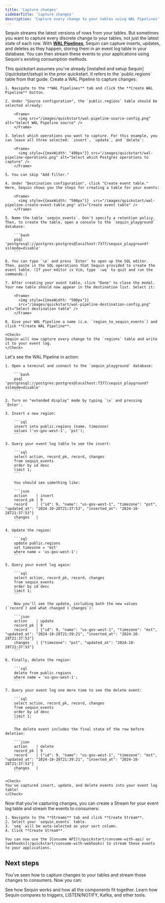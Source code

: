 ```yaml
---
title: 'Capture changes'
sidebarTitle: 'Capture changes'
description: 'Capture every change to your tables using WAL Pipelines'
---
```


Sequin streams the latest versions of rows from your tables. But sometimes you want to capture every discrete change to your tables, not just the latest state of each row. With [**WAL Pipelines**](/capture-changes/wal-pipelines), Sequin can capture inserts, updates, and deletes as they happen, storing them in an event log table in your database. You can then stream these events to your applications using Sequin's existing consumption methods.

<Info>
This quickstart assumes you've already [installed and setup Sequin](/quickstart/setup) in the prior quickstart. It refers to the `public.regions` table from that guide.
</Info>

<Steps titleSize="h2">
  <Step title="Create a WAL Pipeline" icon="list">
    Create a WAL Pipeline to capture changes:

    1. Navigate to the **WAL Pipelines** tab and click the **Create WAL Pipeline** button.

    2. Under "Source configuration", the `public.regions` table should be selected already:

        <Frame>
          <img src="/images/quickstart/wal-pipeline-source-config.png" alt="Select WAL Pipeline source" />
        </Frame>

    3. Select which operations you want to capture. For this example, you can leave all three selected: `insert`, `update`, and `delete`:

        <Frame>
          <img style={{maxWidth: "400px"}} src="/images/quickstart/wal-pipeline-operations.png" alt="Select which Postgres operations to capture" />
        </Frame>

    5. You can skip "Add filter."

    4. Under "Destination configuration", click "Create event table." Here, Sequin shows you the steps for creating a table for your events:

        <Frame>
          <img style={{maxWidth: "500px"}}  src="/images/quickstart/wal-pipeline-create-event-table.png" alt="Create event table" />
        </Frame>

    5. Name the table `sequin_events`. Don't specify a retention policy. Then, to create the table, open a console to the `sequin_playground` database:

        ```bash
        psql 'postgresql://postgres:postgres@localhost:7377/sequin_playground?sslmode=disable'
        ```

    6. You can type `\e` and press `Enter` to open up the SQL editor. Then, paste in the SQL operations that Sequin provided to create the event table. (If your editor is Vim, type `:wq` to quit and run the commands.)

    7. After creating your event table, click "Done" to close the modal. Your new table should now appear in the destination list. Select it:

        <Frame>
          <img style={{maxWidth: "500px"}} 
          src="/images/quickstart/wal-pipeline-destination-config.png" alt="Select destination table" />
        </Frame>

    8. Give your WAL Pipeline a name (i.e. `region_to_sequin_events`) and click **Create WAL Pipeline**.

    <Check>
    Sequin will now capture every change to the `regions` table and write it to your event log.
    </Check>
  </Step>

  <Step title="Make some changes" icon="play">
    Let's see the WAL Pipeline in action:

    1. Open a terminal and connect to the `sequin_playground` database:

        ```bash
        psql 'postgresql://postgres:postgres@localhost:7377/sequin_playground?sslmode=disable'
        ```

    2. Turn on "extended display" mode by typing `\x` and pressing `Enter`.

    3. Insert a new region:

        ```sql
        insert into public.regions (name, timezone) 
        values ('us-gov-west-1', 'pst');
        ```

    3. Query your event log table to see the insert:

        ```sql
        select action, record_pk, record, changes 
        from sequin_events 
        order by id desc 
        limit 1;
        ```

        You should see something like:

        ```json
        action    | insert
        record_pk | 9
        record    | {"id": 9, "name": "us-gov-west-1", "timezone": "pst", "updated_at": "2024-10-28T21:37:53", "inserted_at": "2024-10-28T21:37:53"}
        changes   |
        ```

    4. Update the region:

        ```sql
        update public.regions 
        set timezone = 'mst' 
        where name = 'us-gov-west-1';
        ```

    5. Query your event log again:

        ```sql
        select action, record_pk, record, changes 
        from sequin_events 
        order by id desc 
        limit 1;
        ```

        Now you'll see the update, including both the new values (`record`) and what changed (`changes`):

        ```json
        action    | update
        record_pk | 9
        record    | {"id": 9, "name": "us-gov-west-1", "timezone": "mst", "updated_at": "2024-10-28T21:39:21", "inserted_at": "2024-10-28T21:37:53"}
        changes   | {"timezone": "pst", "updated_at": "2024-10-28T21:37:53"}
        ```

    6. Finally, delete the region:

        ```sql
        delete from public.regions 
        where name = 'us-gov-west-1';
        ```

    7. Query your event log one more time to see the delete event:

        ```sql
        select action, record_pk, record, changes 
        from sequin_events 
        order by id desc 
        limit 1;
        ```

        The delete event includes the final state of the row before deletion:

        ```json
        action    | delete
        record_pk | 9
        record    | {"id": 9, "name": "us-gov-west-1", "timezone": "mst", "updated_at": "2024-10-28T21:39:21", "inserted_at": "2024-10-28T21:37:53"}
        changes   |
        ```

    <Check>
    You've captured insert, update, and delete events into your event log table!
    </Check>
  </Step>

  <Step title="Stream your events" icon="arrow-right">
    Now that you're capturing changes, you can create a Stream for your event log table and stream the events to consumers:

    1. Navigate to the **Streams** tab and click **Create Stream**.
    2. Select your `sequin_events` table.
    3. `seq` will be auto-selected as your sort column.
    4. Click **Create Stream**.

    You can now use the [Consume API](/quickstart/consume-with-api) or [webhooks](/quickstart/consume-with-webhooks) to stream these events to your applications.
  </Step>
</Steps>

## Next steps

You've seen how to capture changes to your tables and stream those changes to consumers. Now you can:

<CardGroup cols={1}>
  <Card title="Learn more about how Sequin works" icon="book-open" href="/how-sequin-works">
    See how Sequin works and how all the components fit together.
  </Card>
  <Card title="Compare Sequin to other tools" icon="list-check" href="/compare">
    Learn how Sequin compares to triggers, LISTEN/NOTIFY, Kafka, and other tools.
  </Card>
</CardGroup>